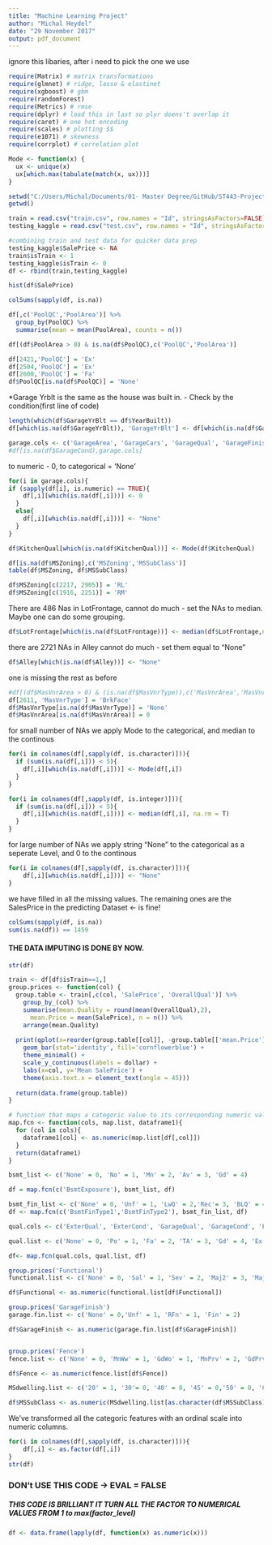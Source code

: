 ```yaml
---
title: "Machine Learning Project"
author: "Michal Heydel"
date: "29 November 2017"
output: pdf_document
---
```

ignore this libaries, after i need to pick the one we use
```r
require(Matrix) # matrix transformations
require(glmnet) # ridge, lasso & elastinet
require(xgboost) # gbm
require(randomForest)
require(Metrics) # rmse
require(dplyr) # load this in last so plyr doens't overlap it
require(caret) # one hot encoding
require(scales) # plotting $$
require(e1071) # skewness
require(corrplot) # correlation plot
```

```r
Mode <- function(x) {
  ux <- unique(x)
  ux[which.max(tabulate(match(x, ux)))]
}

```

```r
setwd("C:/Users/Michal/Documents/01- Master Degree/GitHub/ST443-Project-group9/Housing price data")
getwd()
```
```r
train = read.csv("train.csv", row.names = "Id", stringsAsFactors=FALSE)
testing_kaggle = read.csv("test.csv", row.names = "Id", stringsAsFactors=FALSE)
```

```r
#combining train and test data for quicker data prep
testing_kaggle$SalePrice <- NA
train$isTrain <- 1
testing_kaggle$isTrain <- 0
df <- rbind(train,testing_kaggle)
```

```r
hist(df$SalePrice)
```

```r
colSums(sapply(df, is.na))
```

```r
df[,c('PoolQC','PoolArea')] %>%
  group_by(PoolQC) %>%
  summarise(mean = mean(PoolArea), counts = n()) 
```
```r
df[(df$PoolArea > 0) & is.na(df$PoolQC),c('PoolQC','PoolArea')]
```
```r
df[2421,'PoolQC'] = 'Ex'
df[2504,'PoolQC'] = 'Ex'
df[2600,'PoolQC'] = 'Fa'
df$PoolQC[is.na(df$PoolQC)] = 'None'
```

*Garage Yrblt is the same as the house was  built in. - Check by the condition(first line of code)
```r
length(which(df$GarageYrBlt == df$YearBuilt))
df[which(is.na(df$GarageYrBlt)), 'GarageYrBlt'] <- df[which(is.na(df$GarageYrBlt)), 'YearBuilt']
```

```r
garage.cols <- c('GarageArea', 'GarageCars', 'GarageQual', 'GarageFinish', 'GarageCond', 'GarageType')
#df[is.na(df$GarageCond),garage.cols]
```
to numeric - 0, to categorical = 'None'
```r
for(i in garage.cols){
if (sapply(df[i], is.numeric) == TRUE){
    df[,i][which(is.na(df[,i]))] <- 0
  }
  else{
    df[,i][which(is.na(df[,i]))] <- "None"
  }
}
```

```r
df$KitchenQual[which(is.na(df$KitchenQual))] <- Mode(df$KitchenQual)
```

```r
df[is.na(df$MSZoning),c('MSZoning','MSSubClass')]
table(df$MSZoning, df$MSSubClass)

```
```r
df$MSZoning[c(2217, 2905)] = 'RL'
df$MSZoning[c(1916, 2251)] = 'RM'
```


There are 486 Nas in LotFrontage, cannot do much - set the NAs to median. Maybe one can do some grouping.

```r
df$LotFrontage[which(is.na(df$LotFrontage))] <- median(df$LotFrontage,na.rm = T)
```

there are 2721  NAs in Alley cannot do much - set them equal to "None"
```r
df$Alley[which(is.na(df$Alley))] <- "None"
```

one is missing the rest as before
```r
#df[(df$MasVnrArea > 0) & (is.na(df$MasVnrType)),c('MasVnrArea','MasVnrType')]
df[2611, 'MasVnrType'] = 'BrkFace'
df$MasVnrType[is.na(df$MasVnrType)] = 'None'
df$MasVnrArea[is.na(df$MasVnrArea)] = 0
```

for small number of NAs we apply Mode to the categorical, and median to the continous
```r
for(i in colnames(df[,sapply(df, is.character)])){
  if (sum(is.na(df[,i])) < 5){
    df[,i][which(is.na(df[,i]))] <- Mode(df[,i])
  }
}
```


```r
for(i in colnames(df[,sapply(df, is.integer)])){
  if (sum(is.na(df[,i])) < 5){
    df[,i][which(is.na(df[,i]))] <- median(df[,i], na.rm = T)
  }
}
```

for large number of NAs we apply string "None" to the categorical as a seperate Level, and 0 to the continous

```r
for(i in colnames(df[,sapply(df, is.character)])){
    df[,i][which(is.na(df[,i]))] <- "None"
}
```

we have filled in all the missing values. The remaining ones are the SalesPrice in the predicting Dataset <- is fine!
```r
colSums(sapply(df, is.na))
sum(is.na(df)) == 1459
```
#### THE DATA IMPUTING IS DONE BY NOW.
```r
str(df)
```
```r
train <- df[df$isTrain==1,]
group.prices <- function(col) {
  group.table <- train[,c(col, 'SalePrice', 'OverallQual')] %>%
    group_by_(col) %>%
    summarise(mean.Quality = round(mean(OverallQual),2),
      mean.Price = mean(SalePrice), n = n()) %>%
    arrange(mean.Quality)
    
  print(qplot(x=reorder(group.table[[col]], -group.table[['mean.Price']]), y=group.table[['mean.Price']]) +
    geom_bar(stat='identity', fill='cornflowerblue') +
    theme_minimal() +
    scale_y_continuous(labels = dollar) +
    labs(x=col, y='Mean SalePrice') +
    theme(axis.text.x = element_text(angle = 45)))
  
  return(data.frame(group.table))
}
```

```r
# function that maps a categoric value to its corresponding numeric value and returns that column to the data frame
map.fcn <- function(cols, map.list, dataframe1){
  for (col in cols){
    dataframe1[col] <- as.numeric(map.list[df[,col]])
  }
  return(dataframe1)
}
```

```r
bsmt_list <- c('None' = 0, 'No' = 1, 'Mn' = 2, 'Av' = 3, 'Gd' = 4)

df = map.fcn(c('BsmtExposure'), bsmt_list, df)
```

```r
bsmt_fin_list <- c('None' = 0, 'Unf' = 1, 'LwQ' = 2,'Rec'= 3, 'BLQ' = 4, 'ALQ' = 5, 'GLQ' = 6)
df <- map.fcn(c('BsmtFinType1','BsmtFinType2'), bsmt_fin_list, df)
```

```r
qual.cols <- c('ExterQual', 'ExterCond', 'GarageQual', 'GarageCond', 'FireplaceQu', 'KitchenQual', 'HeatingQC', 'BsmtQual')

qual.list <- c('None' = 0, 'Po' = 1, 'Fa' = 2, 'TA' = 3, 'Gd' = 4, 'Ex' = 5)

df<- map.fcn(qual.cols, qual.list, df)
```

```r
group.prices('Functional')
functional.list <- c('None' = 0, 'Sal' = 1, 'Sev' = 2, 'Maj2' = 3, 'Maj1' = 4, 'Mod' = 5, 'Min2' = 6, 'Min1' = 7, 'Typ'= 8)

df$Functional <- as.numeric(functional.list[df$Functional])
```
```r
group.prices('GarageFinish')
garage.fin.list <- c('None' = 0,'Unf' = 1, 'RFn' = 1, 'Fin' = 2)

df$GarageFinish <- as.numeric(garage.fin.list[df$GarageFinish])


group.prices('Fence')
fence.list <- c('None' = 0, 'MnWw' = 1, 'GdWo' = 1, 'MnPrv' = 2, 'GdPrv' = 4)

df$Fence <- as.numeric(fence.list[df$Fence])

MSdwelling.list <- c('20' = 1, '30'= 0, '40' = 0, '45' = 0,'50' = 0, '60' = 1, '70' = 0, '75' = 0, '80' = 0, '85' = 0, '90' = 0, '120' = 1, '150' = 0, '160' = 0, '180' = 0, '190' = 0)

df$MSSubClass <- as.numeric(MSdwelling.list[as.character(df$MSSubClass)])
```
We've transformed all the categoric features with an ordinal scale into numeric columns. 


```r
for(i in colnames(df[,sapply(df, is.character)])){
    df[,i] <- as.factor(df[,i])
}
str(df)
```






### DON't USE THIS CODE -> EVAL = FALSE
##### THIS CODE IS BRILLIANT IT TURN ALL THE FACTOR TO NUMERICAL VALUES FROM 1 to max(factor_level)
```r
df <- data.frame(lapply(df, function(x) as.numeric(x)))
```



